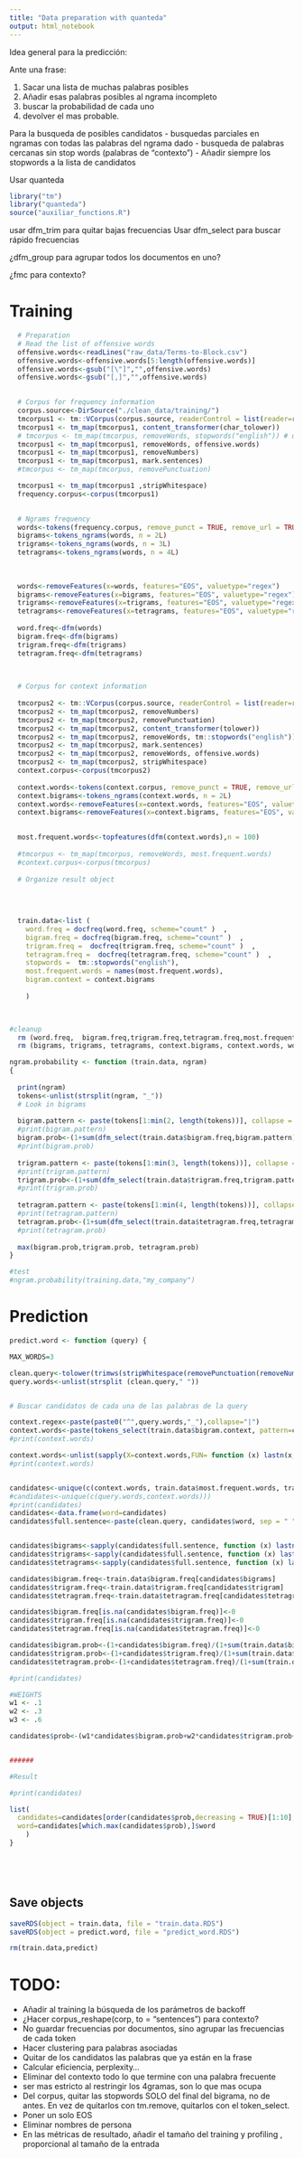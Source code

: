 ```yaml
---
title: "Data preparation with quanteda"
output: html_notebook
---
```




Idea general para la predicción:

Ante una frase: 

1.	Sacar una lista de muchas palabras posibles
2.	Añadir esas palabras posibles al ngrama incompleto
3.	buscar la probabilidad de cada uno 
4.	devolver el mas probable.


Para la busqueda de posibles candidatos
- busquedas parciales en ngramas con todas las palabras del  ngrama dado
- busqueda de palabras cercanas sin stop words (palabras de “contexto”) 
- Añadir siempre los stopwords a la lista de candidatos 
 
Usar quanteda

```r
library("tm")
library("quanteda")
source("auxiliar_functions.R")
```



usar dfm_trim para quitar bajas frecuencias
Usar dfm_select para buscar rápido frecuencias

¿dfm_group para agrupar todos los documentos en uno?


¿fmc para contexto?




#  Training

```r

  # Preparation
  # Read the list of offensive words 
  offensive.words<-readLines("raw_data/Terms-to-Block.csv")
  offensive.words<-offensive.words[5:length(offensive.words)]
  offensive.words<-gsub("[\"]","",offensive.words)
  offensive.words<-gsub("[,]","",offensive.words)  

  
  # Corpus for frequency information
  corpus.source<-DirSource("./clean_data/training/")
  tmcorpus1 <- tm::VCorpus(corpus.source, readerControl = list(reader=readPlain,language = "en"))
  tmcorpus1 <- tm_map(tmcorpus1, content_transformer(char_tolower))
  # tmcorpus <- tm_map(tmcorpus, removeWords, stopwords("english")) # quitar
  tmcorpus1 <- tm_map(tmcorpus1, removeWords, offensive.words)
  tmcorpus1 <- tm_map(tmcorpus1, removeNumbers)
  tmcorpus1 <- tm_map(tmcorpus1, mark.sentences)
  #tmcorpus <- tm_map(tmcorpus, removePunctuation)

  tmcorpus1 <- tm_map(tmcorpus1 ,stripWhitespace)
  frequency.corpus<-corpus(tmcorpus1)
  

  # Ngrams frequency
  words<-tokens(frequency.corpus, remove_punct = TRUE, remove_url = TRUE)
  bigrams<-tokens_ngrams(words, n = 2L)
  trigrams<-tokens_ngrams(words, n = 3L)
  tetragrams<-tokens_ngrams(words, n = 4L)
  
    
    
  words<-removeFeatures(x=words, features="EOS", valuetype="regex")
  bigrams<-removeFeatures(x=bigrams, features="EOS", valuetype="regex")
  trigrams<-removeFeatures(x=trigrams, features="EOS", valuetype="regex")
  tetragrams<-removeFeatures(x=tetragrams, features="EOS", valuetype="regex")
  
  word.freq<-dfm(words)
  bigram.freq<-dfm(bigrams)
  trigram.freq<-dfm(trigrams)
  tetragram.freq<-dfm(tetragrams)
  

  
  # Corpus for context information
  
  tmcorpus2 <- tm::VCorpus(corpus.source, readerControl = list(reader=readPlain,language = "en"))
  tmcorpus2 <- tm_map(tmcorpus2, removeNumbers)
  tmcorpus2 <- tm_map(tmcorpus2, removePunctuation)
  tmcorpus2 <- tm_map(tmcorpus2, content_transformer(tolower))
  tmcorpus2 <- tm_map(tmcorpus2, removeWords, tm::stopwords("english"))
  tmcorpus2 <- tm_map(tmcorpus2, mark.sentences)
  tmcorpus2 <- tm_map(tmcorpus2, removeWords, offensive.words)
  tmcorpus2 <- tm_map(tmcorpus2, stripWhitespace)
  context.corpus<-corpus(tmcorpus2)
  
  context.words<-tokens(context.corpus, remove_punct = TRUE, remove_url = TRUE)
  context.bigrams<-tokens_ngrams(context.words, n = 2L)
  context.words<-removeFeatures(x=context.words, features="EOS", valuetype="regex")
  context.bigrams<-removeFeatures(x=context.bigrams, features="EOS", valuetype="regex")

  
  most.frequent.words<-topfeatures(dfm(context.words),n = 100)
  
  #tmcorpus <- tm_map(tmcorpus, removeWords, most.frequent.words)
  #context.corpus<-corpus(tmcorpus)
  
  # Organize result object 

  
  
  
  train.data<-list (
    word.freq = docfreq(word.freq, scheme="count" )  ,
    bigram.freq = docfreq(bigram.freq, scheme="count" )  ,
    trigram.freq =  docfreq(trigram.freq, scheme="count" )  ,
    tetragram.freq =  docfreq(tetragram.freq, scheme="count" )  ,
    stopwords =  tm::stopwords("english"),
    most.frequent.words = names(most.frequent.words),
    bigram.context = context.bigrams
    
    )

  

```

```r
#cleanup
  rm (word.freq,  bigram.freq,trigram.freq,tetragram.freq,most.frequent.words,context.corpus, tmcorpus1, tmcorpus2)
  rm (bigrams, trigrams, tetragrams, context.bigrams, context.words, words)


```



 
```r

ngram.probability <- function (train.data, ngram)
{
  
  print(ngram)
  tokens<-unlist(strsplit(ngram, "_"))
  # Look in bigrams
  
  bigram.pattern <- paste(tokens[1:min(2, length(tokens))], collapse = "_")
  #print(bigram.pattern)
  bigram.prob<-(1+sum(dfm_select(train.data$bigram.freq,bigram.pattern))) / (1+sum(ntoken(train.data$bigram.freq)))
  #print(bigram.prob)
  
  trigram.pattern <- paste(tokens[1:min(3, length(tokens))], collapse = "_")
  #print(trigram.pattern)
  trigram.prob<-(1+sum(dfm_select(train.data$trigram.freq,trigram.pattern))) / (1+sum(ntoken(train.data$trigram.freq)))
  #print(trigram.prob)
  
  tetragram.pattern <- paste(tokens[1:min(4, length(tokens))], collapse = "_") 
  #print(tetragram.pattern)
  tetragram.prob<-(1+sum(dfm_select(train.data$tetragram.freq,tetragram.pattern))) / (1+sum(ntoken(train.data$tetragram.freq)))
  #print(tetragram.prob)
  
  max(bigram.prob,trigram.prob, tetragram.prob)
}

#test 
#ngram.probability(training.data,"my_company")

```




# Prediction 



```r




predict.word <- function (query) {

MAX_WORDS=3

clean.query<-tolower(trimws(stripWhitespace(removePunctuation(removeNumbers(query)))))
query.words<-unlist(strsplit (clean.query," "))


# Buscar candidatos de cada una de las palabras de la query

context.regex<-paste(paste0("^",query.words,"_"),collapse="|")
context.words<-paste(tokens_select(train.data$bigram.context, pattern=context.regex, valuetype = "regex"))
#print(context.words)

context.words<-unlist(sapply(X=context.words,FUN= function (x) lastn(x,n = 1,sep = "_")))
#print(context.words)


candidates<-unique(c(context.words, train.data$most.frequent.words, train.data$stopwords))
#candidates<-unique(c(query.words,context.words)))
#print(candidates)
candidates<-data.frame(word=candidates)
candidates$full.sentence<-paste(clean.query, candidates$word, sep = " ")


candidates$bigrams<-sapply(candidates$full.sentence, function (x) lastn (x,2))
candidates$trigrams<-sapply(candidates$full.sentence, function (x) lastn (x,3))
candidates$tetragrams<-sapply(candidates$full.sentence, function (x) lastn (x,4))

candidates$bigram.freq<-train.data$bigram.freq[candidates$bigrams]
candidates$trigram.freq<-train.data$trigram.freq[candidates$trigram]
candidates$tetragram.freq<-train.data$tetragram.freq[candidates$tetragram]

candidates$bigram.freq[is.na(candidates$bigram.freq)]<-0
candidates$trigram.freq[is.na(candidates$trigram.freq)]<-0
candidates$tetragram.freq[is.na(candidates$tetragram.freq)]<-0

candidates$bigram.prob<-(1+candidates$bigram.freq)/(1+sum(train.data$bigram.freq))
candidates$trigram.prob<-(1+candidates$trigram.freq)/(1+sum(train.data$trigram.freq))
candidates$tetragram.prob<-(1+candidates$tetragram.freq)/(1+sum(train.data$tetragram.freq))

#print(candidates)

#WEIGHTS
w1 <- .1
w2 <- .3
w3 <- .6

candidates$prob<-(w1*candidates$bigram.prob+w2*candidates$trigram.prob+w3*candidates$tetragram.prob)/3


######

#Result

#print(candidates)

list(
  candidates=candidates[order(candidates$prob,decreasing = TRUE)[1:10],c("full.sentence","word", "prob")], 
  word=candidates[which.max(candidates$prob),]$word
    )
}






```

## Save objects
```r


saveRDS(object = train.data, file = "train.data.RDS")
saveRDS(object = predict.word, file = "predict_word.RDS")

rm(train.data,predict)

```







# TODO: 


- Añadir al training la búsqueda de los parámetros de backoff
- ¿Hacer corpus_reshape(corp, to = "sentences") para contexto?
- No guardar frecuencias por documentos, sino agrupar las frecuencias de cada token
- Hacer clustering para palabras asociadas
- Quitar de los candidatos las palabras que ya están en la frase
- Calcular eficiencia, perplexity...
- Eliminar del contexto todo lo que termine con una palabra frecuente
- ser mas estricto al restringir los 4gramas, son lo que mas ocupa
- Del corpus, quitar las stopwords SOLO del final del bigrama, no de antes. En vez de quitarlos con tm.remove, quitarlos con el token_select.
- Poner un solo EOS
- Eliminar nombres de persona
- En las métricas de resultado, añadir el tamaño del training y profiling , proporcional al tamaño de la entrada


